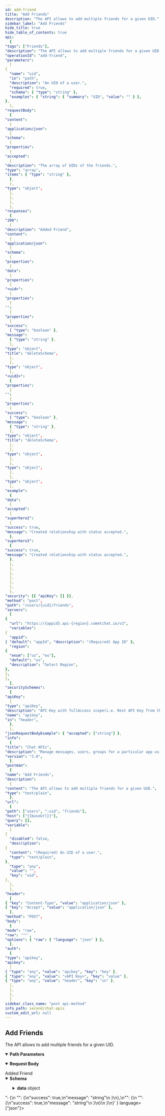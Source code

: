 ```yaml
---
id: add-friend
title: "Add Friends"
description: "The API allows to add multiple friends for a given UID."
sidebar_label: "Add Friends"
hide_title: true
hide_table_of_contents: true
api:
  {
"tags": ["Friends"],
"description": "The API allows to add multiple friends for a given UID.",
"operationId": "add-friend",
"parameters":
  [
{
  "name": "uid",
  "in": "path",
  "description": "An UID of a user.",
  "required": true,
  "schema": { "type": "string" },
  "examples": { "string": { "summary": "UID", "value": "" } },
},
  ],
"requestBody":
  {
"content":
  {
"application/json":
  {
"schema":
  {
"properties":
  {
"accepted":
  {
"description": "The array of UIDs of the friends.",
"type": "array",
"items": { "type": "string" },
  },
  },
"type": "object",
  },
  },
  },
  },
"responses":
  {
"200":
  {
"description": "Added Friend",
"content":
  {
"application/json":
  {
"schema":
  {
"properties":
  {
"data":
  {
"properties":
  {
"<uid>":
  {
"properties":
  {
"":
  {
"properties":
  {
"success":
  { "type": "boolean" },
"message":
  { "type": "string" },
  },
"type": "object",
"title": "deleteSchema",
  },
  },
"type": "object",
  },
"<uid2>":
  {
"properties":
  {
"":
  {
"properties":
  {
"success":
  { "type": "boolean" },
"message":
  { "type": "string" },
  },
"type": "object",
"title": "deleteSchema",
  },
  },
"type": "object",
  },
  },
"type": "object",
  },
  },
"type": "object",
  },
"example":
  {
"data":
  {
"accepted":
  {
"superhero2":
  {
"success": true,
"message": "Created relationship with status accepted.",
  },
"superhero3":
  {
"success": true,
"message": "Created relationship with status accepted.",
  },
  },
  },
  },
  },
  },
  },
  },
"security": [{ "apiKey": [] }],
"method": "post",
"path": "/users/{uid}/friends",
"servers":
  [
{
  "url": "https://{appid}.api-{region}.cometchat.io/v3",
  "variables":
{
  "appid":
{ "default": "appId", "description": "(Required) App ID" },
  "region":
{
  "enum": ["us", "eu"],
  "default": "us",
  "description": "Select Region",
},
},
},
  ],
"securitySchemes":
  {
"apiKey":
  {
"type": "apiKey",
"description": "API Key with fullAccess scope(i.e. Rest API Key from the Dashboard).",
"name": "apikey",
"in": "header",
  },
  },
"jsonRequestBodyExample": { "accepted": ["string"] },
"info":
  {
"title": "Chat APIs",
"description": "Manage messages, users, groups for a particular app using our Chat API.",
"version": "3.0",
  },
"postman":
  {
"name": "Add Friends",
"description":
  {
"content": "The API allows to add multiple friends for a given UID.",
"type": "text/plain",
  },
"url":
  {
"path": ["users", ":uid", "friends"],
"host": ["{{baseUrl}}"],
"query": [],
"variable":
  [
{
  "disabled": false,
  "description":
{
  "content": "(Required) An UID of a user.",
  "type": "text/plain",
},
  "type": "any",
  "value": "",
  "key": "uid",
},
  ],
  },
"header":
  [
{ "key": "Content-Type", "value": "application/json" },
{ "key": "Accept", "value": "application/json" },
  ],
"method": "POST",
"body":
  {
"mode": "raw",
"raw": '""',
"options": { "raw": { "language": "json" } },
  },
"auth":
  {
"type": "apikey",
"apikey":
  [
{ "type": "any", "value": "apikey", "key": "key" },
{ "type": "any", "value": "<API Key>", "key": "value" },
{ "type": "any", "value": "header", "key": "in" },
  ],
  },
  },
  }
sidebar_class_name: "post api-method"
info_path: second/chat-apis
custom_edit_url: null
---
```



## Add Friends

The API allows to add multiple friends for a given UID.

<details
style={{ marginBottom: "1rem" }}
data-collapsed={false}
open={true}>
<summary style={{}}>
  <strong>Path Parameters</strong>
</summary>
<div>
  <ul>
<ParamsItem
  className={"paramsItem"}
  param={{
name: "uid",
in: "path",
description: "An UID of a user.",
required: true,
schema: { type: "string" },
examples: { string: { summary: "UID", value: "" } },
  }}></ParamsItem>
  </ul>
</div>
  </details>

<MimeTabs>
<TabItem label={"application/json"} value={"application/json-schema"}>
<details style={{}} data-collapsed={false} open={true}>
<summary style={{ textAlign: "left" }}>
<strong>Request Body</strong>
</summary>
<div style={{ textAlign: "left", marginLeft: "1rem" }}></div>
<ul style={{ marginLeft: "1rem" }}>
<SchemaItem
collapsible={false}
name={"accepted"}
required={false}
schemaName={"string[]"}
qualifierMessage={undefined}
schema={{
description: "The array of UIDs of the friends.",
type: "array",
items: { type: "string" },
}}></SchemaItem>
</ul>
</details>
</TabItem>
</MimeTabs>

<div>
<ApiTabs>
<TabItem label={"200"} value={"200"}>
Added Friend
<div>
<MimeTabs schemaType={"response"}>
<TabItem label={"application/json"} value={"application/json"}>
<SchemaTabs>
<TabItem label={"Schema"} value={"Schema"}>
<details style={{}} data-collapsed={false} open={true}>
<summary style={{ textAlign: "left" }}>
<strong>Schema</strong>
</summary>
<div
style={{
textAlign: "left",
marginLeft: "1rem",
}}></div>
<ul style={{ marginLeft: "1rem" }}>
<SchemaItem
collapsible={true}
className={"schemaItem"}>
<details style={{}}>
<summary style={{}}>
<strong>data</strong>
<span style={{ opacity: "0.6" }}> object</span>
</summary>
<div style={{ marginLeft: "1rem" }}>
<SchemaItem
collapsible={true}
className={"schemaItem"}>
<details style={{}}>
<summary style={{}}>
<strong></strong>
<span style={{ opacity: "0.6" }}>
object
</span>
</summary>
<div style={{ marginLeft: "1rem" }}>
<SchemaItem
collapsible={true}
className={"schemaItem"}>
<details style={{}}>
<summary style={{}}>
<strong></strong>
<span style={{ opacity: "0.6" }}>
object
</span>
</summary>
<div style={{ marginLeft: "1rem" }}>
<SchemaItem
collapsible={false}
name={"success"}
required={false}
schemaName={"boolean"}
qualifierMessage={undefined}
schema={{
type: "boolean",
}}></SchemaItem>
<SchemaItem
collapsible={false}
name={"message"}
required={false}
schemaName={"string"}
qualifierMessage={undefined}
schema={{
type: "string",
}}></SchemaItem>
</div>
</details>
</SchemaItem>
</div>
</details>
</SchemaItem>
<SchemaItem
collapsible={true}
className={"schemaItem"}>
<details style={{}}>
<summary style={{}}>
<strong></strong>
<span style={{ opacity: "0.6" }}>
object
</span>
</summary>
<div style={{ marginLeft: "1rem" }}>
<SchemaItem
collapsible={true}
className={"schemaItem"}>
<details style={{}}>
<summary style={{}}>
<strong></strong>
<span style={{ opacity: "0.6" }}>
object
</span>
</summary>
<div style={{ marginLeft: "1rem" }}>
<SchemaItem
collapsible={false}
name={"success"}
required={false}
schemaName={"boolean"}
qualifierMessage={undefined}
schema={{
type: "boolean",
}}></SchemaItem>
<SchemaItem
collapsible={false}
name={"message"}
required={false}
schemaName={"string"}
qualifierMessage={undefined}
schema={{
type: "string",
}}></SchemaItem>
</div>
</details>
</SchemaItem>
</div>
</details>
</SchemaItem>
</div>
</details>
</SchemaItem>
</ul>
</details>
</TabItem>
<TabItem
label={"Example (from schema)"}
value={"Example (from schema)"}>
<ResponseSamples
responseExample={
'{\n  "data": {\n"<uid>": {\n  "": {\n"success": true,\n"message": "string"\n  }\n},\n"<uid2>": {\n  "": {\n"success": true,\n"message": "string"\n  }\n}\n  }\n}'
}
language={"json"}></ResponseSamples>
</TabItem>
<TabItem label={"Example"} value={"Example"}>
<ResponseSamples
responseExample={
'{\n  "data": {\n"accepted": {\n  "superhero2": {\n"success": true,\n"message": "Created relationship with status accepted."\n  },\n  "superhero3": {\n"success": true,\n"message": "Created relationship with status accepted."\n  }\n}\n  }\n}'
}
language={"json"}></ResponseSamples>
</TabItem>
</SchemaTabs>
</TabItem>
</MimeTabs>
</div>
</TabItem>
</ApiTabs>
</div>
